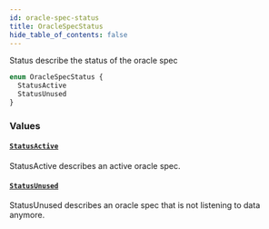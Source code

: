 ```yaml
---
id: oracle-spec-status
title: OracleSpecStatus
hide_table_of_contents: false
---
```



Status describe the status of the oracle spec

```graphql
enum OracleSpecStatus {
  StatusActive
  StatusUnused
}
```


### Values

#### [`StatusActive`](#)

StatusActive describes an active oracle spec.


#### [`StatusUnused`](#)

StatusUnused describes an oracle spec that is not listening to data
anymore.




